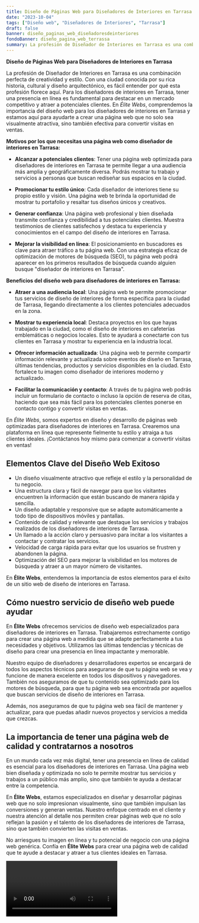 ```yaml
---
title: Diseño de Páginas Web para Diseñadores de Interiores en Tarrasa
date: "2023-10-04"
tags: ["Diseño web", "Diseñadores de Interiores", "Tarrasa"]
draft: false
banner: diseño_paginas_web_diseñadoresdeinteriores
fondoBanner: diseño_pagina_web_terrassa
summary: La profesión de Diseñador de Interiores en Tarrasa es una combinación perfecta de creatividad y estilo. Con una ciudad conocida por su rica historia, cultural y diseño arquitectónico, es fácil entender por qué esta profesión florece aquí. Para los diseñadores de interiores en Tarrasa, tener una presencia en línea es fundamental para destacar en un mercado competitivo y atraer a potenciales clientes. En Élite Webs, comprendemos la importancia del diseño web para los diseñadores de interiores en Tarrasa y estamos aquí para ayudarte a crear una página web que no solo sea visualmente atractiva, sino también efectiva para convertir visitas en ventas.
---
```



**Diseño de Páginas Web para Diseñadores de Interiores en Tarrasa**

La profesión de Diseñador de Interiores en Tarrasa es una combinación perfecta de creatividad y estilo. Con una ciudad conocida por su rica historia, cultural y diseño arquitectónico, es fácil entender por qué esta profesión florece aquí. Para los diseñadores de interiores en Tarrasa, tener una presencia en línea es fundamental para destacar en un mercado competitivo y atraer a potenciales clientes. En _Élite Webs_, comprendemos la importancia del diseño web para los diseñadores de interiores en Tarrasa y estamos aquí para ayudarte a crear una página web que no solo sea visualmente atractiva, sino también efectiva para convertir visitas en ventas.

**Motivos por los que necesitas una página web como diseñador de interiores en Tarrasa:**

- **Alcanzar a potenciales clientes**: Tener una página web optimizada para diseñadores de interiores en Tarrasa te permite llegar a una audiencia más amplia y geográficamente diversa. Podrás mostrar tu trabajo y servicios a personas que buscan rediseñar sus espacios en la ciudad.

- **Promocionar tu estilo único**: Cada diseñador de interiores tiene su propio estilo y visión. Una página web te brinda la oportunidad de mostrar tu portafolio y resaltar tus diseños únicos y creativos.

- **Generar confianza**: Una página web profesional y bien diseñada transmite confianza y credibilidad a tus potenciales clientes. Muestra testimonios de clientes satisfechos y destaca tu experiencia y conocimientos en el campo del diseño de interiores en Tarrasa.

- **Mejorar la visibilidad en línea**: El posicionamiento en buscadores es clave para atraer tráfico a tu página web. Con una estrategia eficaz de optimización de motores de búsqueda (SEO), tu página web podrá aparecer en los primeros resultados de búsqueda cuando alguien busque "diseñador de interiores en Tarrasa".

**Beneficios del diseño web para diseñadores de interiores en Tarrasa:**

- **Atraer a una audiencia local**: Una página web te permite promocionar tus servicios de diseño de interiores de forma específica para la ciudad de Tarrasa, llegando directamente a los clientes potenciales adecuados en la zona.

- **Mostrar tu experiencia local**: Destaca proyectos en los que hayas trabajado en la ciudad, como el diseño de interiores en cafeterías emblemáticas o negocios locales. Esto te ayudará a conectarte con tus clientes en Tarrasa y mostrar tu experiencia en la industria local.

- **Ofrecer información actualizada**: Una página web te permite compartir información relevante y actualizada sobre eventos de diseño en Tarrasa, últimas tendencias, productos y servicios disponibles en la ciudad. Esto fortalece tu imagen como diseñador de interiores moderno y actualizado.

- **Facilitar la comunicación y contacto**: A través de tu página web podrás incluir un formulario de contacto o incluso la opción de reserva de citas, haciendo que sea más fácil para los potenciales clientes ponerse en contacto contigo y convertir visitas en ventas.

En _Élite Webs_, somos expertos en diseño y desarrollo de páginas web optimizadas para diseñadores de interiores en Tarrasa. Crearemos una plataforma en línea que represente fielmente tu estilo y atraiga a tus clientes ideales. ¡Contáctanos hoy mismo para comenzar a convertir visitas en ventas!

<GifSeo />

<Cta />

## Elementos Clave del Diseño Web Exitoso

- Un diseño visualmente atractivo que refleje el estilo y la personalidad de tu negocio.
- Una estructura clara y fácil de navegar para que los visitantes encuentren la información que están buscando de manera rápida y sencilla.
- Un diseño adaptable y responsive que se adapte automáticamente a todo tipo de dispositivos móviles y pantallas.
- Contenido de calidad y relevante que destaque los servicios y trabajos realizados de los diseñadores de interiores de Tarrasa.
- Un llamado a la acción claro y persuasivo para incitar a los visitantes a contactar y contratar los servicios.
- Velocidad de carga rápida para evitar que los usuarios se frustren y abandonen la página.
- Optimización del SEO para mejorar la visibilidad en los motores de búsqueda y atraer a un mayor número de visitantes.

En **Élite Webs**, entendemos la importancia de estos elementos para el éxito de un sitio web de diseño de interiores en Tarrasa.

## Cómo nuestro servicio de diseño web puede ayudar

En **Élite Webs** ofrecemos servicios de diseño web especializados para diseñadores de interiores en Tarrasa. Trabajaremos estrechamente contigo para crear una página web a medida que se adapte perfectamente a tus necesidades y objetivos. Utilizamos las últimas tendencias y técnicas de diseño para crear una presencia en línea impactante y memorable.

Nuestro equipo de diseñadores y desarrolladores expertos se encargará de todos los aspectos técnicos para asegurarse de que tu página web se vea y funcione de manera excelente en todos los dispositivos y navegadores. También nos aseguramos de que tu contenido sea optimizado para los motores de búsqueda, para que tu página web sea encontrada por aquellos que buscan servicios de diseño de interiores en Tarrasa.

Además, nos aseguramos de que tu página web sea fácil de mantener y actualizar, para que puedas añadir nuevos proyectos y servicios a medida que crezcas.

## La importancia de tener una página web de calidad y contratarnos a nosotros

En un mundo cada vez más digital, tener una presencia en línea de calidad es esencial para los diseñadores de interiores en Tarrasa. Una página web bien diseñada y optimizada no solo te permite mostrar tus servicios y trabajos a un público más amplio, sino que también te ayuda a destacar entre la competencia.

En **Élite Webs**, estamos especializados en diseñar y desarrollar páginas web que no solo impresionan visualmente, sino que también impulsan las conversiones y generan ventas. Nuestro enfoque centrado en el cliente y nuestra atención al detalle nos permiten crear páginas web que no solo reflejan la pasión y el talento de los diseñadores de interiores de Tarrasa, sino que también convierten las visitas en ventas.

No arriesgues tu imagen en línea y tu potencial de negocio con una página web genérica. Confía en **Élite Webs** para crear una página web de calidad que te ayude a destacar y atraer a tus clientes ideales en Tarrasa.

<Video />

<CtaBot job="Diseñadores de Interiores" city="Tarrasa" />

<Gmaps query="Tarrasa+españa+maps" />
